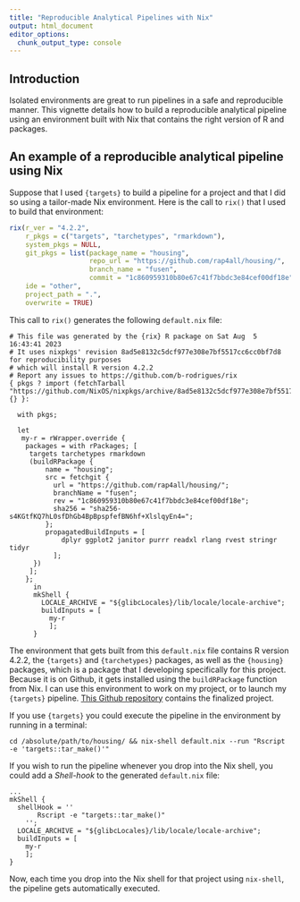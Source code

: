 ```yaml
---
title: "Reproducible Analytical Pipelines with Nix"
output: html_document
editor_options:
  chunk_output_type: console
---
```


## Introduction

Isolated environments are great to run pipelines in a safe and reproducible
manner. This vignette details how to build a reproducible analytical pipeline
using an environment built with Nix that contains the right version of R and
packages.

## An example of a reproducible analytical pipeline using Nix

Suppose that I used `{targets}` to build a pipeline for a project and that I did
so using a tailor-made Nix environment. Here is the call to `rix()` that I used
to build that environment:

```r
rix(r_ver = "4.2.2",
    r_pkgs = c("targets", "tarchetypes", "rmarkdown"),
    system_pkgs = NULL,
    git_pkgs = list(package_name = "housing",
                    repo_url = "https://github.com/rap4all/housing/",
                    branch_name = "fusen",
                    commit = "1c860959310b80e67c41f7bbdc3e84cef00df18e"),
    ide = "other",
    project_path = ".",
    overwrite = TRUE)

```

This call to `rix()` generates the following `default.nix` file:

```
# This file was generated by the {rix} R package on Sat Aug  5 16:43:41 2023
# It uses nixpkgs' revision 8ad5e8132c5dcf977e308e7bf5517cc6cc0bf7d8 for reproducibility purposes
# which will install R version 4.2.2
# Report any issues to https://github.com/b-rodrigues/rix
{ pkgs ? import (fetchTarball "https://github.com/NixOS/nixpkgs/archive/8ad5e8132c5dcf977e308e7bf5517cc6cc0bf7d8.tar.gz") {} }:

  with pkgs;

  let
   my-r = rWrapper.override {
    packages = with rPackages; [
     targets tarchetypes rmarkdown
     (buildRPackage {
         name = "housing";
         src = fetchgit {
           url = "https://github.com/rap4all/housing/";
           branchName = "fusen";
           rev = "1c860959310b80e67c41f7bbdc3e84cef00df18e";
           sha256 = "sha256-s4KGtfKQ7hL0sfDhGb4BpBpspfefBN6hf+XlslqyEn4=";
         };
         propagatedBuildInputs = [
             dplyr ggplot2 janitor purrr readxl rlang rvest stringr tidyr
           ];
      })
     ];
    };
      in
      mkShell {
        LOCALE_ARCHIVE = "${glibcLocales}/lib/locale/locale-archive";
        buildInputs = [
          my-r
          ];
      }

```

The environment that gets built from this `default.nix` file contains R version
4.2.2, the `{targets}` and `{tarchetypes}` packages, as well as the `{housing}`
packages, which is a package that I developing specifically for this project.
Because it is on Github, it gets installed using the `buildRPackage` function
from Nix. I can use this environment to work on my project, or to launch my
`{targets}` pipeline. [This Github
repository](https://github.com/b-rodrigues/nix_targets_pipeline/tree/master)
contains the finalized project.

If you use `{targets}` you could execute the pipeline in the environment by
running in a terminal:

```
cd /absolute/path/to/housing/ && nix-shell default.nix --run "Rscript -e 'targets::tar_make()'"
```

If you wish to run the pipeline whenever you drop into the Nix shell, you could
add a *Shell-hook* to the generated `default.nix` file:

```
...
mkShell {
  shellHook = ''
       Rscript -e "targets::tar_make()"
    '';
  LOCALE_ARCHIVE = "${glibcLocales}/lib/locale/locale-archive";
  buildInputs = [
    my-r
    ];
}
```

Now, each time you drop into the Nix shell for that project using `nix-shell`,
the pipeline gets automatically executed.
